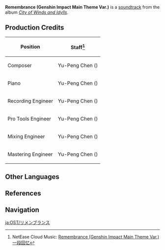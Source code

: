 {{Soundtrack Infobox
|title          = Remembrance
|image          = City of Winds and Idylls.png
|album          = City of Winds and Idylls
|disc           = 2
|number         = 41
|featured       =
|featured2      =
|featured3      =
|featured_disc  =
|featured_disc2 =
|featured_disc3 =
|youtube_id     = aeEkatw2Heg
|youtube_time   = 1094
|spotify_id     = 3jHBBIYFpIsmGluMkwQ5uT
|played_in      = Mondstadt
|during         = [[Mondstadt]] (Night)
|domain         =
|previous       = Restless Blazing Sun
|next           = The Horizon
}}
'''Remembrance (Genshin Impact Main Theme Var.)''' is a [[soundtrack]] from the album ''[[City of Winds and Idylls]]''.

==Production Credits==
{| class="wikitable" style="text-align:left; height:0.5em"
! Position
! Staff<ref>NetEase Cloud Music: [https://music.163.com/#/song?id=1481390660 Remembrance (Genshin Impact Main Theme Var.) 一段回忆]</ref>
|-
! Composer
| Yu-Peng Chen ({{zh|陈致逸}})
|-
! Piano
| Yu-Peng Chen ({{zh|陈致逸}})
|-
! Recording Engineer
| Yu-Peng Chen ({{zh|陈致逸}})
|-
! Pro Tools Engineer
| Yu-Peng Chen ({{zh|陈致逸}})
|-
! Mixing Engineer
| Yu-Peng Chen ({{zh|陈致逸}})
|-
! Mastering Engineer
| Yu-Peng Chen ({{zh|陈致逸}})
|}

==Other Languages==
{{Other Languages
|en      = Remembrance
|zhs     = 一段回忆
|zhs_rm  = Yīduàn Huíyì
|zht     = 一段回憶
|zht_rm  = Yīduàn Huíyì
|zh_tl   = 
|ja      = リメンブランス
|ja_rm   = Rimenburansu
|ja_tl   = 
|tr      = 
|it      = 
}}

==References==
{{Reflist}}

==Navigation==
{{Soundtrack Navbox|City of Winds and Idylls}}

[[ja:OST/リメンブランス]]